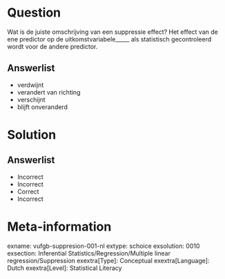 Question
========
  
Wat is de juiste omschrijving van een suppressie effect? Het effect van de ene predictor op de uitkomstvariabele_____ als statistisch gecontroleerd wordt voor de andere predictor.

  
Answerlist
----------
* verdwijnt
* verandert van richting
* verschijnt
* blijft onveranderd

Solution
========

Answerlist
----------
* Incorrect
* Incorrect
* Correct
* Incorrect

Meta-information
================
exname: vufgb-suppresion-001-nl
extype: schoice
exsolution: 0010
exsection: Inferential Statistics/Regression/Multiple linear regression/Suppression
exextra[Type]: Conceptual
exextra[Language]: Dutch
exextra[Level]: Statistical Literacy